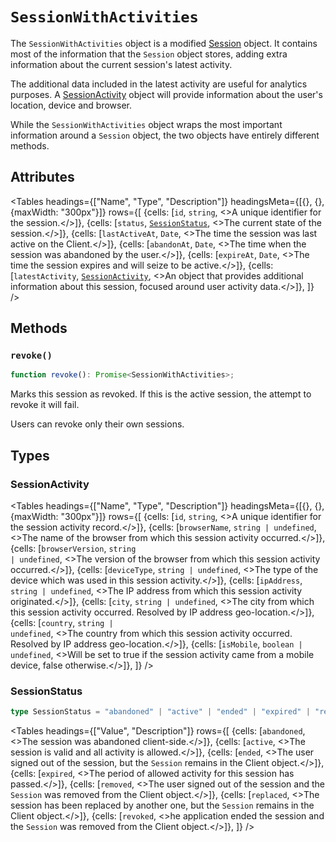 
# `SessionWithActivities`

The `SessionWithActivities` object is a modified [Session](/reference-js/session) object. It contains most of the information that the `Session` object stores, adding extra information about the current session's latest activity.

The additional data included in the latest activity are useful for analytics purposes. A [SessionActivity](#session-activity) object will provide information about the user's location, device and browser.

While the `SessionWithActivities` object wraps the most important information around a `Session` object, the two objects have entirely different methods.

## Attributes

<Tables
  headings={["Name", "Type", "Description"]}
  headingsMeta={[{}, {}, {maxWidth: "300px"}]}
  rows={[
{cells: [<code>id</code>, <code>string</code>, <>A unique identifier for the session.</>]},
{cells: [<code>status</code>, <a href="#sessionstatus"><code>SessionStatus</code></a>, <>The current state of the session.</>]},
{cells: [<code>lastActiveAt</code>, <code>Date</code>, <>The time the session was last active on the Client.</>]},
{cells: [<code>abandonAt</code>, <code>Date</code>, <>The time when the session was abandoned by the user.</>]},
{cells: [<code>expireAt</code>, <code>Date</code>, <>The time the session expires and will seize to be active.</>]},
{cells: [<code>latestActivity</code>, <a href="#sessionactivity"><code>SessionActivity</code></a>, <>An object that provides additional information about this session, focused around user activity data.</>]},
  ]}
/>

## Methods


### `revoke()`

```typescript
function revoke(): Promise<SessionWithActivities>;
```

Marks this session as revoked. If this is the active session, the attempt to revoke it will fail.

Users can revoke only their own sessions.

## Types

### SessionActivity

<Tables
    headings={["Name", "Type", "Description"]}
    headingsMeta={[{}, {}, {maxWidth: "300px"}]}
    rows={[
        {cells: [<code>id</code>, <code>string</code>, <>A unique identifier for the session activity record.</>]},
{cells: [<code>browserName</code>, <code>string | undefined</code>, <>The name of the browser from which this session activity occurred.</>]},
{cells: [<code>browserVersion</code>, <code>string | undefined</code>, <>The version of the browser from which this session activity occurred.</>]},
{cells: [<code>deviceType</code>, <code>string | undefined</code>, <>The type of the device which was used in this session activity.</>]},
{cells: [<code>ipAddress</code>, <code>string | undefined</code>, <>The IP address from which this session activity originated.</>]},
{cells: [<code>city</code>, <code>string | undefined</code>, <>The city from which this session activity occurred. Resolved by IP address geo-location.</>]},
{cells: [<code>country</code>, <code>string | undefined</code>, <>The country from which this session activity occurred. Resolved by IP address geo-location.</>]},
{cells: [<code>isMobile</code>, <code>boolean | undefined</code>, <>Will be set to true if the session activity came from a mobile device, false otherwise.</>]},
    ]}
    />



### SessionStatus

```typescript
type SessionStatus = "abandoned" | "active" | "ended" | "expired" | "removed" | "replaced" | "revoked";
```

<Tables
  headings={["Value", "Description"]}
  rows={[
{cells: [<code>abandoned</code>, <>The session was abandoned client-side.</>]},
{cells: [<code>active</code>, <>The session is valid and all activity is allowed.</>]},
{cells: [<code>ended</code>, <>The user signed out of the session, but the `Session` remains in the Client object.</>]},
{cells: [<code>expired</code>, <>The period of allowed activity for this session has passed.</>]},
{cells: [<code>removed</code>, <>The user signed out of the session and the `Session` was removed from the Client object.</>]},
{cells: [<code>replaced</code>, <>The session has been replaced by another one, but the `Session` remains in the Client object.</>]},
{cells: [<code>revoked</code>, <>he application ended the session and the `Session` was removed from the Client object.</>]},  ]}
/>
